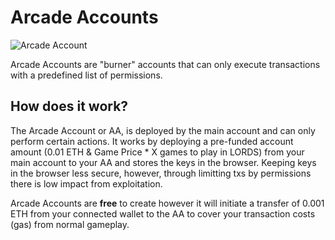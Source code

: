 # Arcade Accounts

<div style={{ display: 'flex', justifyContent: 'center' }}>
    <img src="/arcade-account.png" alt="Arcade Account" style={{ height: "300px", width: "300px" }} />
</div>

Arcade Accounts are "burner" accounts that can only execute transactions with a predefined list of permissions.

## How does it work?

The Arcade Account or AA, is deployed by the main account and can only perform certain actions. It works by deploying a pre-funded account amount (0.01 ETH & Game Price * X games to play in LORDS) from your main account to your AA and stores the keys in the browser. Keeping keys in the browser less secure, however, through limitting txs by permissions there is low impact from exploitation.

Arcade Accounts are **free** to create however it will initiate a transfer of 0.001 ETH from your connected wallet to the AA to cover your transaction costs (gas) from normal gameplay.
